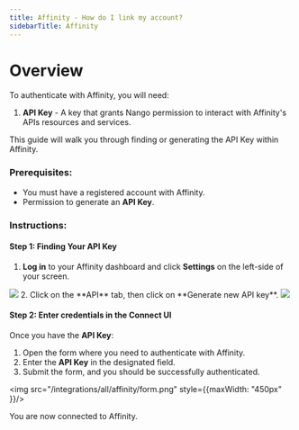 ```yaml
---
title: Affinity - How do I link my account?
sidebarTitle: Affinity
---
```


# Overview

To authenticate with Affinity, you will need:
1. **API Key** - A key that grants Nango permission to interact with Affinity's APIs resources and services.

This guide will walk you through finding or generating the API Key within Affinity.

### Prerequisites:

- You must have a registered account with Affinity.
- Permission to generate an **API Key**.

### Instructions:

#### Step 1: Finding Your API Key
1. **Log in** to your Affinity dashboard and click **Settings** on the left-side of your screen.
<img src="/integrations/all/affinity/settings.avif" />
2. Click on the **API** tab, then click on **Generate new API key**.
<img src="/integrations/all/affinity/api_keys.png" />


#### Step 2: Enter credentials in the Connect UI

Once you have the **API Key**:
1. Open the form where you need to authenticate with Affinity.
2. Enter the **API Key** in the designated field.
3. Submit the form, and you should be successfully authenticated.


<img src="/integrations/all/affinity/form.png" style={{maxWidth: "450px" }}/>

You are now connected to Affinity.
